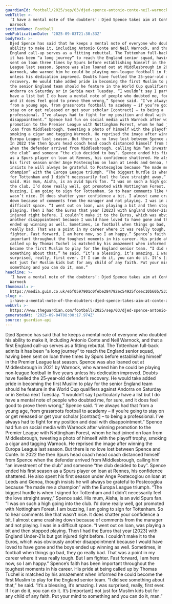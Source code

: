 ```yaml
---
guardianId: football/2025/sep/03/djed-spence-antonio-conte-neil-warnock-england-tottenham
webTitle: >-
  ‘I have a mental note of the doubters’: Djed Spence takes aim at Conte and
  Warnock
sectionName: Football
webPublicationDate: '2025-09-03T21:30:33Z'
bodyText: >-
  Djed Spence has said that he keeps a mental note of everyone who doubted his
  ability to make it, including Antonio Conte and Neil Warnock, and that a first
  England call-up serves as a fitting rebuttal. The Tottenham full-back admits
  it has been “a long journey” to reach the England senior squad, having been
  sent on loan three times by Spurs before establishing himself in the Premier
  League last season. Spence was also loaned out at Middlesbrough in 2021 by
  Warnock, who warned him he could be playing non‑league football in five years
  unless his dedication improved. Doubts have fuelled the 25‑year‑old defender’s
  recovery. He would take added pride in becoming the first Muslim to play for
  the senior England team should he feature in the World Cup qualifiers against
  Andorra on Saturday or in Serbia next Tuesday. “I wouldn’t say I particularly
  have a list but I do have a mental note of people who doubted me, for sure,
  and it does feel good to prove them wrong,” Spence said. “I’ve always had that
  from a young age, from grassroots football to academy – if you’re going to
  stay on or get released or get your scholar [contract] – to being a
  professional. I’ve always had to fight for my position and deal with
  disappointment.” Spence had fun on social media with Warnock after winning
  promotion to the Premier League with Nottingham Forest, whom he had joined on
  loan from Middlesbrough, tweeting a photo of himself with the playoff trophy,
  smoking a cigar and tagging Warnock. He reprised the image after winning the
  Europa League last season. But there is no love lost between Spence and Conte.
  In 2022 the then Spurs head coach head coach distanced himself from Spence
  when the defender arrived from Middlesbrough, calling him “an investment of
  the club” and someone “the club decided to buy”. Spence ended his first season
  as a Spurs player on loan at Rennes, his confidence shattered. He also spent
  his first season under Ange Postecoglou on loan at Leeds and Genoa, though
  insists he will always be grateful to Postecoglou because “he made me a
  champion” with the Europa League triumph. “The biggest hurdle is when I signed
  for Tottenham and I didn’t necessarily feel the love straight away,” Spence
  said. His mum, Aisha, is an avid Spurs fan. “I was on such a high going into
  the club. I’d done really well, got promoted with Nottingham Forest. I am
  buzzing, I am going to sign for Tottenham. So to hear comments like that
  wasn’t nice. It does shatter your confidence a bit. I almost came crashing
  down because of comments from the manager and not playing. I was in a
  difficult space. “I went out on loan, was playing a bit and then stopped
  playing. Then I had the Euros that year [2023] with England Under-21s but got
  injured right before. I couldn’t make it to the Euros, which was obviously
  another disappointment because I would have loved to have gone and the boys
  ended up winning as well. Sometimes, in football when things go bad, they go
  really bad. That was a point in my career where it was really tough. But I am
  fighter. Fast forward, I am here now, so I am happy.” Spence’s faith has been
  important throughout the toughest moments in his career. His pride at being
  called up by Thomas Tuchel is matched by his amazement when informed he could
  become the first Muslim to play for the England senior team. “I did see
  something about that,” he said. “It’s a blessing, it’s amazing. I was
  surprised, really, first ever. If I can do it, you can do it. It’s [important]
  not just for Muslim kids but for any child of any faith. Put your mind to
  something and you can do it, man.”
headline: >-
  ‘I have a mental note of the doubters’: Djed Spence takes aim at Conte and
  Warnock
thumbnail: >-
  https://media.guim.co.uk/e5f0597901c0febe284792ec54925fceec10b60b/532_0_4436_3548/500.jpg
slug: >-
  i-have-a-mental-note-of-the-doubters-djed-spence-takes-aim-at-conte-and-warnock
webUrl: >-
  https://www.theguardian.com/football/2025/sep/03/djed-spence-antonio-conte-neil-warnock-england-tottenham
generatedAt: '2025-09-04T08:00:17.974Z'
source: guardian-api
---
```

Djed Spence has said that he keeps a mental note of everyone who doubted his ability to make it, including Antonio Conte and Neil Warnock, and that a first England call-up serves as a fitting rebuttal. The Tottenham full-back admits it has been “a long journey” to reach the England senior squad, having been sent on loan three times by Spurs before establishing himself in the Premier League last season. Spence was also loaned out at Middlesbrough in 2021 by Warnock, who warned him he could be playing non‑league football in five years unless his dedication improved. Doubts have fuelled the 25‑year‑old defender’s recovery. He would take added pride in becoming the first Muslim to play for the senior England team should he feature in the World Cup qualifiers against Andorra on Saturday or in Serbia next Tuesday. “I wouldn’t say I particularly have a list but I do have a mental note of people who doubted me, for sure, and it does feel good to prove them wrong,” Spence said. “I’ve always had that from a young age, from grassroots football to academy – if you’re going to stay on or get released or get your scholar [contract] – to being a professional. I’ve always had to fight for my position and deal with disappointment.” Spence had fun on social media with Warnock after winning promotion to the Premier League with Nottingham Forest, whom he had joined on loan from Middlesbrough, tweeting a photo of himself with the playoff trophy, smoking a cigar and tagging Warnock. He reprised the image after winning the Europa League last season. But there is no love lost between Spence and Conte. In 2022 the then Spurs head coach head coach distanced himself from Spence when the defender arrived from Middlesbrough, calling him “an investment of the club” and someone “the club decided to buy”. Spence ended his first season as a Spurs player on loan at Rennes, his confidence shattered. He also spent his first season under Ange Postecoglou on loan at Leeds and Genoa, though insists he will always be grateful to Postecoglou because “he made me a champion” with the Europa League triumph. “The biggest hurdle is when I signed for Tottenham and I didn’t necessarily feel the love straight away,” Spence said. His mum, Aisha, is an avid Spurs fan. “I was on such a high going into the club. I’d done really well, got promoted with Nottingham Forest. I am buzzing, I am going to sign for Tottenham. So to hear comments like that wasn’t nice. It does shatter your confidence a bit. I almost came crashing down because of comments from the manager and not playing. I was in a difficult space. “I went out on loan, was playing a bit and then stopped playing. Then I had the Euros that year [2023] with England Under-21s but got injured right before. I couldn’t make it to the Euros, which was obviously another disappointment because I would have loved to have gone and the boys ended up winning as well. Sometimes, in football when things go bad, they go really bad. That was a point in my career where it was really tough. But I am fighter. Fast forward, I am here now, so I am happy.” Spence’s faith has been important throughout the toughest moments in his career. His pride at being called up by Thomas Tuchel is matched by his amazement when informed he could become the first Muslim to play for the England senior team. “I did see something about that,” he said. “It’s a blessing, it’s amazing. I was surprised, really, first ever. If I can do it, you can do it. It’s [important] not just for Muslim kids but for any child of any faith. Put your mind to something and you can do it, man.”
